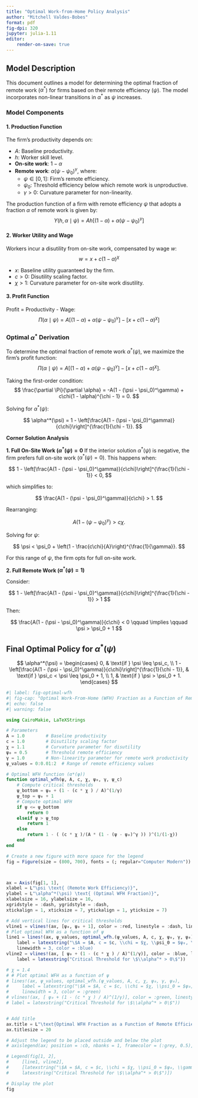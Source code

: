 ```yaml
---
title: "Optimal Work-from-Home Policy Analysis"
author: "Mitchell Valdes-Bobes"
format: pdf
fig-dpi: 320
jupyter: julia-1.11
editor:
    render-on-save: true
---
```

## Model Description

This document outlines a model for determining the optimal fraction of remote work ($\alpha^*$) for firms based on their remote efficiency ($\psi$). The model incorporates non-linear transitions in $\alpha^*$ as $\psi$ increases.

### **Model Components**

#### **1. Production Function**

The firm’s productivity depends on:

- $A$: Baseline productivity.
- $h$: Worker skill level.
- **On-site work**: $1 - \alpha$
- **Remote work**: $\alpha(\psi - \psi_0)^\gamma$, where:
  - $\psi \in [0, 1]$: Firm’s remote efficiency.
  - $\psi_0$: Threshold efficiency below which remote work is unproductive.
  - $\gamma > 0$: Curvature parameter for non-linearity.

The production function of a firm with remote efficiency $\psi$ that adopts a fraction $\alpha$ of remote work is given by:
$$
Y(h, \alpha \mid \psi) = A h \left[(1 - \alpha) + \alpha(\psi - \psi_0)^\gamma\right]
$$

#### **2. Worker Utility and Wage**
Workers incur a disutility from on-site work, compensated by wage $w$:  
$$
w = x + c(1 - \alpha)^\chi
$$

- $x$: Baseline utility guaranteed by the firm.
- $c > 0$: Disutility scaling factor.
- $\chi > 1$: Curvature parameter for on-site work disutility.

#### **3. Profit Function**
Profit = Productivity - Wage:  
$$
\Pi(\alpha \mid \psi) = A\left[(1 - \alpha) + \alpha(\psi - \psi_0)^\gamma\right] - \left[x + c(1 - \alpha)^\chi\right]
$$

### **Optimal $\alpha^*$ Derivation**

To determine the optimal fraction of remote work $\alpha^*(\psi)$, we maximize the firm's profit function:
$$
\Pi(\alpha \mid \psi) = A\left[(1 - \alpha) + \alpha(\psi - \psi_0)^\gamma\right] - \left[x + c(1 - \alpha)^\chi\right].
$$

Taking the first-order condition:
$$
\frac{\partial \Pi}{\partial \alpha} = -A(1 - (\psi - \psi_0)^\gamma) + c\chi(1 - \alpha)^{\chi - 1} = 0.
$$

Solving for $\alpha^*(\psi)$:

$$
\alpha^*(\psi) = 1 - \left[\frac{A(1 - (\psi - \psi_0)^\gamma)}{c\chi}\right]^{\frac{1}{\chi - 1}}.
$$

**Corner Solution Analysis**

**1. Full On-Site Work ($\alpha^*(\psi) = 0$**
If the interior solution $\alpha^*(\psi)$ is negative, the firm prefers full on-site work ($\alpha^*(\psi) = 0$). This happens when:

$$
1 - \left[\frac{A(1 - (\psi - \psi_0)^\gamma)}{c\chi}\right]^{\frac{1}{\chi - 1}} < 0,
$$

which simplifies to:

$$
\frac{A(1 - (\psi - \psi_0)^\gamma)}{c\chi} > 1.
$$

Rearranging:

$$
A(1 - (\psi - \psi_0)^\gamma) > c\chi.
$$

Solving for $\psi$:

$$
\psi < \psi_0 + \left(1 - \frac{c\chi}{A}\right)^{\frac{1}{\gamma}}.
$$

For this range of $\psi$, the firm opts for full on-site work.

**2. Full Remote Work ($\alpha^*(\psi) = 1$)**

Consider:

$$
1 - \left[\frac{A(1 - (\psi - \psi_0)^\gamma)}{c\chi}\right]^{\frac{1}{\chi - 1}} > 1
$$

Then:

$$
\frac{A(1 - (\psi - \psi_0)^\gamma)}{c\chi} < 0 \qquad \implies \qquad \psi > \psi_0 + 1
$$


## **Final Optimal Policy for $\alpha^*(\psi)$**

$$
\alpha^*(\psi) =
\begin{cases}
0, & \text{if } \psi \leq \psi_c, \\
1 - \left[\frac{A(1 - (\psi - \psi_0)^\gamma)}{c\chi}\right]^{\frac{1}{\chi - 1}}, & \text{if } \psi_c < \psi \leq \psi_0 + 1, \\
1, & \text{if } \psi > \psi_0 + 1.
\end{cases}
$$


```julia
#| label: fig-optimal-wfh
#| fig-cap: "Optimal Work-From-Home (WFH) Fraction as a Function of Remote Efficiency"
#| echo: false
#| warning: false

using CairoMakie, LaTeXStrings

# Parameters
A = 1.0        # Baseline productivity
c = 1.0        # Disutility scaling factor
χ = 1.1        # Curvature parameter for disutility
ψ₀ = 0.5       # Threshold remote efficiency
γ = 1.0        # Non-linearity parameter for remote work productivity
ψ_values = 0:0.01:2  # Range of remote efficiency values

# Optimal WFH function (α*(ψ))
function optimal_wfh(ψ, A, c, χ, ψ₀, γ, ψ_c) 
    # Compute critical thresholds
    ψ_bottom = ψ₀ + (1 - (c * χ ) / A)^(1/γ)
    ψ_top = ψ₀ + 1
    # Compute optimal WFH
    if ψ <= ψ_bottom
        return 0
    elseif ψ > ψ_top
        return 1
    else
        return 1 - ( (c * χ )/(A * (1 - (ψ - ψ₀)^γ )) )^(1/(1-χ))
    end
end

# Create a new figure with more space for the legend
fig = Figure(size = (800, 700), fonts = (; regular="Computer Modern"))



ax = Axis(fig[1, 1], 
xlabel = L"\psi \text{ (Remote Work Efficiency)}", 
ylabel = L"\alpha^*(\psi) \text{ (Optimal WFH Fraction)}", 
xlabelsize = 16, ylabelsize = 16, 
xgridstyle = :dash, ygridstyle = :dash,
xtickalign = 1, xticksize = 7, ytickalign = 1, yticksize = 7)

# Add vertical lines for critical thresholds
vline1 = vlines!(ax, [ψ₀, ψ₀ + 1], color = :red, linestyle = :dash, linewidth = 2)
# Plot optimal WFH as a function of ψ
line1 = lines!(ax, ψ_values, optimal_wfh.(ψ_values, A, c, χ, ψ₀, γ, ψ₀),
    label = latexstring("\$A = $A, c = $c, \\chi = $χ, \\psi_0 = $ψ₀, \\gamma = $γ\$"),
    linewidth = 3, color = :blue)
vline2 = vlines!(ax, [ ψ₀ + (1 - (c * χ ) / A)^(1/γ)], color = :blue, linestyle = :dash, linewidth = 2, 
    label = latexstring("Critical Threshold for \$\\alpha^* > 0\$"))

# χ = 1.4
# # Plot optimal WFH as a function of ψ
# lines!(ax, ψ_values, optimal_wfh.(ψ_values, A, c, χ, ψ₀, γ, ψ₀),
#     label = latexstring("\$A = $A, c = $c, \\chi = $χ, \\psi_0 = $ψ₀, \\gamma = $γ\$"),
#     linewidth = 3, color = :green)
# vlines!(ax, [ ψ₀ + (1 - (c * χ ) / A)^(1/γ)], color = :green, linestyle = :dash, linewidth = 2, 
# label = latexstring("Critical Threshold for \$\\alpha^* > 0\$"))


# Add title
ax.title = L"\text{Optimal WFH Fraction as a Function of Remote Efficiency}"
ax.titlesize = 20

# Adjust the legend to be placed outside and below the plot
# axislegend(ax; position = :cb, nbanks = 1, framecolor = (:grey, 0.5), labelsize = 14, padding = (5, 5, 5, 5), alignment = :center)

# Legend(fig[1, 2],
#     [line1, vline2],
#     [latexstring("\$A = $A, c = $c, \\chi = $χ, \\psi_0 = $ψ₀, \\gamma = $γ\$")
#     latexstring("Critical Threshold for \$\\alpha^* > 0\$")])

# Display the plot
fig
```
